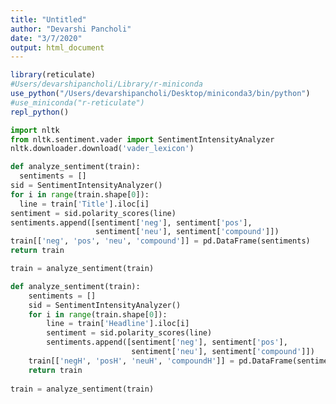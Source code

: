 ```yaml
---
title: "Untitled"
author: "Devarshi Pancholi"
date: "3/7/2020"
output: html_document
---
```


```r

library(reticulate)
#Users/devarshipancholi/Library/r-miniconda
use_python("/Users/devarshipancholi/Desktop/miniconda3/bin/python")
#use_miniconda("r-reticulate")
repl_python()

```

```python

import nltk
from nltk.sentiment.vader import SentimentIntensityAnalyzer
nltk.downloader.download('vader_lexicon')

def analyze_sentiment(train):
  sentiments = []
sid = SentimentIntensityAnalyzer()
for i in range(train.shape[0]):
  line = train['Title'].iloc[i]
sentiment = sid.polarity_scores(line)
sentiments.append([sentiment['neg'], sentiment['pos'],
                   sentiment['neu'], sentiment['compound']])
train[['neg', 'pos', 'neu', 'compound']] = pd.DataFrame(sentiments)
return train   

train = analyze_sentiment(train)

def analyze_sentiment(train):
    sentiments = []
    sid = SentimentIntensityAnalyzer()
    for i in range(train.shape[0]):
        line = train['Headline'].iloc[i]
        sentiment = sid.polarity_scores(line)
        sentiments.append([sentiment['neg'], sentiment['pos'],
                           sentiment['neu'], sentiment['compound']])
    train[['negH', 'posH', 'neuH', 'compoundH']] = pd.DataFrame(sentiments)
    return train   
  
train = analyze_sentiment(train)

```